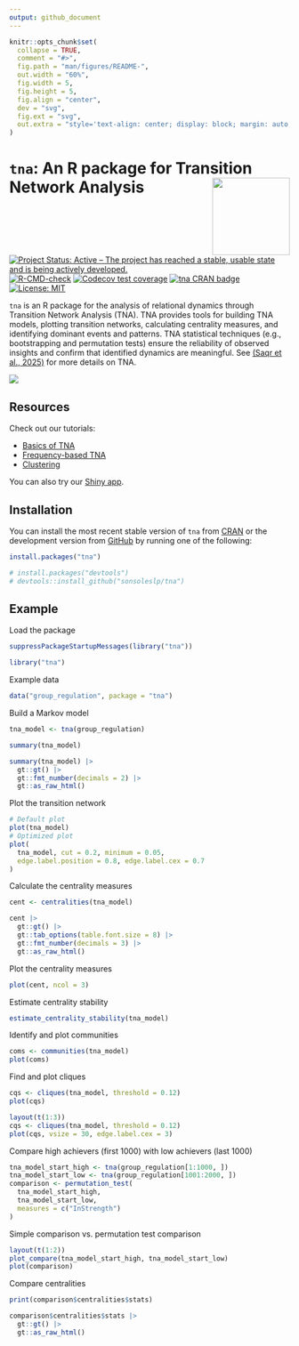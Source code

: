 ```yaml
---
output: github_document
---
```


<!-- README.md is generated from README.Rmd. Please edit that file -->

```r
knitr::opts_chunk$set(
  collapse = TRUE,
  comment = "#>",
  fig.path = "man/figures/README-",
  out.width = "60%",
  fig.width = 5,
  fig.height = 5,
  fig.align = "center",
  dev = "svg",
  fig.ext = "svg",
  out.extra = "style='text-align: center; display: block; margin: auto;'"
)
```


# `tna`: An R package for Transition Network Analysis <img src="man/figures/logo.png" align="right" height="139"/></a>

<!-- badges: start -->
[![Project Status: Active – The project has reached a stable, usable state and is being actively developed.](https://www.repostatus.org/badges/latest/active.svg)](https://www.repostatus.org/#active)
[![R-CMD-check](https://github.com/sonsoleslp/tna/actions/workflows/R-CMD-check.yaml/badge.svg)](https://github.com/sonsoleslp/tna/actions/workflows/R-CMD-check.yaml)
[![Codecov test coverage](https://codecov.io/gh/sonsoleslp/tna/graph/badge.svg)](https://app.codecov.io/gh/sonsoleslp/tna)
[![tna CRAN badge](https://www.r-pkg.org/badges/version/tna)](https://cran.r-project.org/package=tna)
[![License: MIT](https://img.shields.io/badge/License-MIT-yellow.svg)](https://opensource.org/licenses/MIT)

<!-- badges: end -->

`tna` is an R package for the analysis of relational dynamics through 
Transition Network Analysis (TNA). TNA provides tools for building TNA models, 
plotting transition networks, calculating centrality measures, and identifying 
dominant events and patterns. TNA statistical techniques (e.g., bootstrapping 
and permutation tests) ensure the reliability of observed insights and confirm
that identified dynamics are meaningful. See [(Saqr et al., 2025)](https://doi.org/10.1145/3706468.3706513) for more details on TNA.


![](man/figures/method.png)


## Resources

Check out our tutorials:

 - [Basics of TNA](https://lamethods.org/book2/chapters/ch15-tna/ch15-tna.html)
 - [Frequency-based TNA](https://lamethods.org/book2/chapters/ch16-ftna/ch16-ftna.html)
 - [Clustering](https://lamethods.org/book2/chapters/ch17-tna-clusters/ch17-tna-clusters.html)
 
You can also try our [Shiny app](https://sonsoleslp.shinyapps.io/tna-app/).

## Installation

You can install the most recent stable version of `tna` from [CRAN](https://cran.r-project.org/package=tna) or the development version from [GitHub](https://github.com/) by running one of the following:

```r
install.packages("tna")

# install.packages("devtools")
# devtools::install_github("sonsoleslp/tna")
```

## Example

Load the package
```r
suppressPackageStartupMessages(library("tna"))
```
```r
library("tna")
```

Example data
```r
data("group_regulation", package = "tna")
```

Build a Markov model
```r
tna_model <- tna(group_regulation)
```

```r
summary(tna_model)
```
```r
summary(tna_model) |>
  gt::gt() |>
  gt::fmt_number(decimals = 2) |>
  gt::as_raw_html()
```

Plot the transition network
```r
# Default plot
plot(tna_model) 
# Optimized plot
plot(
  tna_model, cut = 0.2, minimum = 0.05, 
  edge.label.position = 0.8, edge.label.cex = 0.7
)
```
Calculate the centrality measures
```r
cent <- centralities(tna_model)
```

```r
cent |>
  gt::gt() |>
  gt::tab_options(table.font.size = 8) |>
  gt::fmt_number(decimals = 3) |>
  gt::as_raw_html()
```

Plot the centrality measures

```r
plot(cent, ncol = 3)
```

Estimate centrality stability
```r
estimate_centrality_stability(tna_model)
```

Identify and plot communities
```r
coms <- communities(tna_model)
plot(coms)
```

Find and plot cliques
```r
cqs <- cliques(tna_model, threshold = 0.12)
plot(cqs)
```

```r
layout(t(1:3))
cqs <- cliques(tna_model, threshold = 0.12)
plot(cqs, vsize = 30, edge.label.cex = 3)
```

Compare high achievers (first 1000) with low achievers (last 1000)
```r
tna_model_start_high <- tna(group_regulation[1:1000, ])
tna_model_start_low <- tna(group_regulation[1001:2000, ])
comparison <- permutation_test(
  tna_model_start_high, 
  tna_model_start_low,
  measures = c("InStrength")
)
```

Simple comparison vs. permutation test comparison
```r
layout(t(1:2))
plot_compare(tna_model_start_high, tna_model_start_low)
plot(comparison)
```

Compare centralities
```r
print(comparison$centralities$stats)
```

```r
comparison$centralities$stats |>
  gt::gt() |>
  gt::as_raw_html()
```
